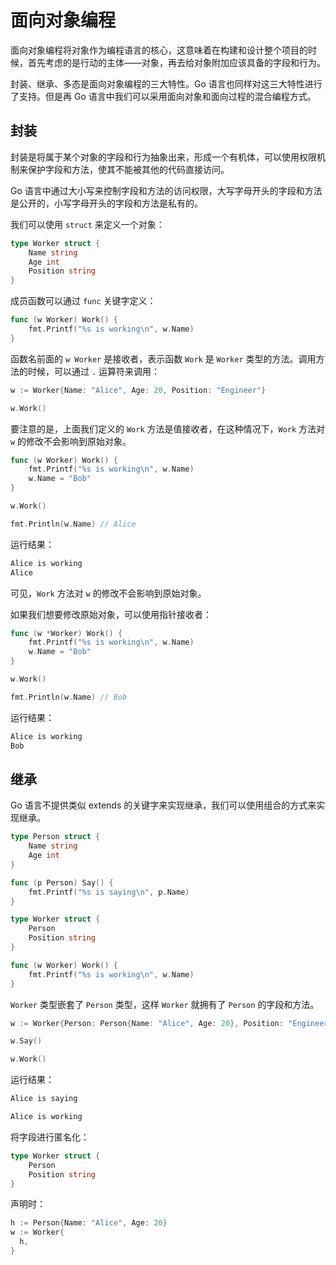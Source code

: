 # 面向对象编程

面向对象编程将对象作为编程语言的核心，这意味着在构建和设计整个项目的时候，首先考虑的是行动的主体——对象，再去给对象附加应该具备的字段和行为。

封装、继承、多态是面向对象编程的三大特性。Go 语言也同样对这三大特性进行了支持。但是再 Go 语言中我们可以采用面向对象和面向过程的混合编程方式。

## 封装

封装是将属于某个对象的字段和行为抽象出来，形成一个有机体，可以使用权限机制来保护字段和方法，使其不能被其他的代码直接访问。

Go 语言中通过大小写来控制字段和方法的访问权限，大写字母开头的字段和方法是公开的，小写字母开头的字段和方法是私有的。

我们可以使用 `struct` 来定义一个对象：

```go
type Worker struct {
    Name string
    Age int
    Position string
}
```

成员函数可以通过 `func` 关键字定义：

```go
func (w Worker) Work() {
    fmt.Printf("%s is working\n", w.Name)
}
```

函数名前面的 `w Worker` 是接收者，表示函数 `Work` 是 `Worker` 类型的方法。调用方法的时候，可以通过 `.` 运算符来调用：

```go
w := Worker{Name: "Alice", Age: 20, Position: "Engineer"}

w.Work()
```

要注意的是，上面我们定义的 `Work` 方法是值接收者，在这种情况下，`Work` 方法对 `w` 的修改不会影响到原始对象。

```go
func (w Worker) Work() {
    fmt.Printf("%s is working\n", w.Name)
    w.Name = "Bob"
}

w.Work()

fmt.Println(w.Name) // Alice
```

运行结果：

```bash
Alice is working
Alice
```

可见，`Work` 方法对 `w` 的修改不会影响到原始对象。

如果我们想要修改原始对象，可以使用指针接收者：

```go
func (w *Worker) Work() {
    fmt.Printf("%s is working\n", w.Name)
    w.Name = "Bob"
}

w.Work()

fmt.Println(w.Name) // Bob
```

运行结果：

```bash
Alice is working
Bob
```

## 继承

Go 语言不提供类似 extends 的关键字来实现继承，我们可以使用组合的方式来实现继承。

```go
type Person struct {
    Name string
    Age int
}

func (p Person) Say() {
    fmt.Printf("%s is saying\n", p.Name)
}

type Worker struct {
    Person
    Position string
}

func (w Worker) Work() {
    fmt.Printf("%s is working\n", w.Name)
}
```

`Worker` 类型嵌套了 `Person` 类型，这样 `Worker` 就拥有了 `Person` 的字段和方法。

```go
w := Worker{Person: Person{Name: "Alice", Age: 20}, Position: "Engineer"}

w.Say()

w.Work()
```

运行结果：

```bash
Alice is saying

Alice is working
```

将字段进行匿名化：

```go
type Worker struct {
    Person
    Position string
}
```
声明时：

```go
h := Person{Name: "Alice", Age: 20}
w := Worker{
  h,
}
```

